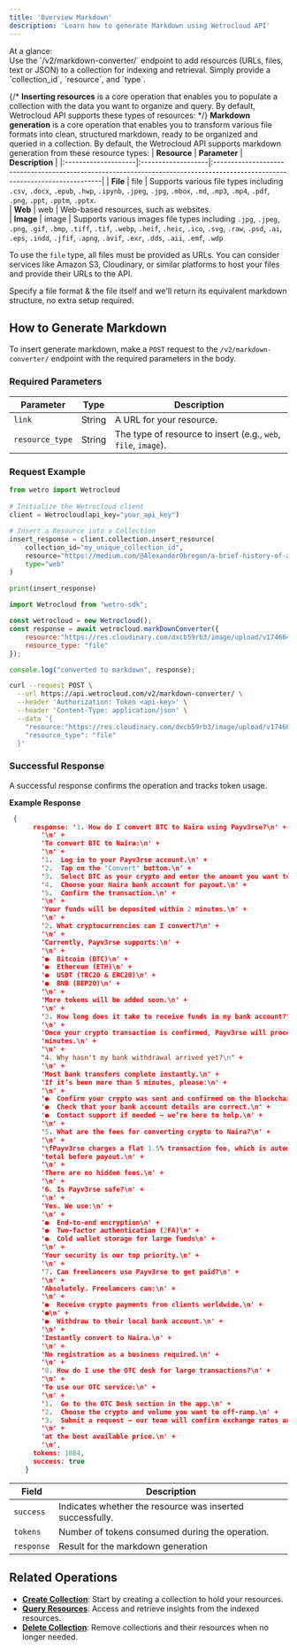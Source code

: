 ```yaml
---
title: 'Overview Markdown'
description: 'Learn how to generate Markdown using Wetrocloud API'
---
```

<Info>
At a glance: <br/> Use the `/v2/markdown-converter/` endpoint to add resources (URLs, files, text or JSON) to a collection for indexing and retrieval. Simply provide a `collection_id`, `resource`, and `type`.
</Info>

{/* **Inserting resources** is a core operation that enables you to populate a collection with the data you want to organize and query.
By default, Wetrocloud API supports these types of resources: */}
**Markdown generation** is a core operation that enables you to transform various file formats into clean, structured markdown, ready to be organized and queried in a collection.
By default, the Wetrocloud API supports markdown generation from these resource types:
| **Resource** | **Parameter** | **Description**                                                                                                            |
|:--------------------|:-------------------|:----------------------------------------------------------------------------------------------------------------------------|
| **File**           | file             | Supports various file types including `.csv`, `.docx`, `.epub`, `.hwp`, `.ipynb`, `.jpeg`, `.jpg`, `.mbox`, `.md`, `.mp3`, `.mp4`, `.pdf`, `.png`, `.ppt`, `.pptm`, `.pptx`.                                                                                           
| **Web**            | web              | Web-based resources, such as websites.                                                                                                                           
| **Image**          | image | Supports various images file types including `.jpg`, `.jpeg`, `.png`, `.gif`, `.bmp`, `.tiff`, `.tif`, `.webp`, `.heif`, `.heic`, `.ico`, `.svg`, `.raw`, `.psd`, `.ai`, `.eps`, `.indd`, `.jfif`, `.apng`, `.avif`, `.exr`, `.dds`, `.aii`, `.emf`, `.wdp`


<Note> To use the `file` type, all files must be provided as URLs. You can consider services like Amazon S3, Cloudinary, or similar platforms to host your files and provide their URLs to the API. </Note>

Specify a file format & the file itself and we'll return its equivalent markdown structure, no extra setup required.


## How to Generate Markdown

To insert generate markdown, make a `POST` request to the `/v2/markdown-converter/` endpoint with the required parameters in the body.

### Required Parameters

| Parameter       | Type   | Description                                            |
|------------------|--------|--------------------------------------------------------|
| `link` | String | A URL for your resource. 
| `resource_type` | String | The type of resource to insert (e.g., `web`, `file`, `image`). |

### Request Example
<CodeGroup>
 
```python Python
from wetro import Wetrocloud
    
# Initialize the Wetrocloud client
client = Wetrocloud(api_key="your_api_key")
    
# Insert a Resource into a Collection
insert_response = client.collection.insert_resource(
    collection_id="my_unique_collection_id",
    resource="https://medium.com/@AlexanderObregon/a-brief-history-of-artificial-intelligence-1656693721f9#:~:text=In%20this%20article%2C%20we%20explore,learning%20are%20breaking%20new%20ground.", 
    type="web"
)
    
print(insert_response)
```

```javascript Javascript
import Wetrocloud from "wetro-sdk";

const wetrocloud = new Wetrocloud();
const response = await wetrocloud.markDownConverter({
    resource:"https://res.cloudinary.com/dxcb59rb3/image/upload/v1746640907/Payverse_Demo_wfhxr9.pdf",
    resource_type: "file"
});

console.log("converted to markdown", response);
```

```bash cURL
curl --request POST \
  --url https://api.wetrocloud.com/v2/markdown-converter/ \
  --header 'Authorization: Token <api-key>' \
  --header 'Content-Type: application/json' \
  --data '{
    "resource:"https://res.cloudinary.com/dxcb59rb3/image/upload/v1746640907/Payverse_Demo_wfhxr9.pdf",
    "resource_type": "file"
  }'
```
</CodeGroup>

### Successful Response

A successful response confirms the operation and tracks token usage.

**Example Response**

```json
 {
      response: '1. How do I convert BTC to Naira using Payv3rse?\n' +
        '\n' +
        'To convert BTC to Naira:\n' +
        '\n' +
        '1.  Log in to your Payv3rse account.\n' +
        '2.  Tap on the "Convert" button.\n' +
        '3.  Select BTC as your crypto and enter the amount you want to convert.\n' +
        '4.  Choose your Naira bank account for payout.\n' +
        '5.  Confirm the transaction.\n' +
        '\n' +
        'Your funds will be deposited within 2 minutes.\n' +
        '\n' +
        '2. What cryptocurrencies can I convert?\n' +
        '\n' +
        'Currently, Payv3rse supports:\n' +
        '\n' +
        '●  Bitcoin (BTC)\n' +
        '●  Ethereum (ETH)\n' +
        '●  USDT (TRC20 & ERC20)\n' +
        '●  BNB (BEP20)\n' +
        '\n' +
        'More tokens will be added soon.\n' +
        '\n' +
        '3. How long does it take to receive funds in my bank account?\n' +
        '\n' +
        'Once your crypto transaction is confirmed, Payv3rse will process your payout in under 2\n' +
        'minutes.\n' +
        '\n' +
        "4. Why hasn't my bank withdrawal arrived yet?\n" +
        '\n' +
        'Most bank transfers complete instantly.\n' +
        'If it’s been more than 5 minutes, please:\n' +
        '\n' +
        '●  Confirm your crypto was sent and confirmed on the blockchain.\n' +
        '●  Check that your bank account details are correct.\n' +
        '●  Contact support if needed — we’re here to help.\n' +
        '\n' +
        '5. What are the fees for converting crypto to Naira?\n' +
        '\n' +
        '\fPayv3rse charges a flat 1.5% transaction fee, which is automatically deducted from your\n' +
        'total before payout.\n' +
        '\n' +
        'There are no hidden fees.\n' +
        '\n' +
        '6. Is Payv3rse safe?\n' +
        '\n' +
        'Yes. We use:\n' +
        '\n' +
        '●  End-to-end encryption\n' +
        '●  Two-factor authentication (2FA)\n' +
        '●  Cold wallet storage for large funds\n' +
        '\n' +
        'Your security is our top priority.\n' +
        '\n' +
        '7. Can freelancers use Payv3rse to get paid?\n' +
        '\n' +
        'Absolutely. Freelancers can:\n' +
        '\n' +
        '●  Receive crypto payments from clients worldwide.\n' +
        '●\n' +
        '●  Withdraw to their local bank account.\n' +
        '\n' +
        'Instantly convert to Naira.\n' +
        '\n' +
        'No registration as a business required.\n' +
        '\n' +
        '8. How do I use the OTC desk for large transactions?\n' +
        '\n' +
        'To use our OTC service:\n' +
        '\n' +
        '1.  Go to the OTC Desk section in the app.\n' +
        '2.  Choose the crypto and volume you want to off-ramp.\n' +
        '3.  Submit a request — our team will confirm exchange rates and complete your transfer\n' +
        '\n' +
        'at the best available price.\n' +
        '\n',
      tokens: 1884,
      success: true
    }

```
| Field      | Description                                     |
|------------|-------------------------------------------------|
| `success`  | Indicates whether the resource was inserted successfully. |
| `tokens`   | Number of tokens consumed during the operation. |
| `response`   | Result for the markdown generation |

## Related Operations

- **[Create Collection](create)**: Start by creating a collection to hold your resources.
- **[Query Resources](query)**: Access and retrieve insights from the indexed resources.
- **[Delete Collection](delete)**: Remove collections and their resources when no longer needed.


